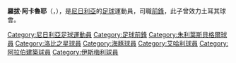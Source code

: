 {{Infobox Football biography
| playername = 阿卡魯耶
| image = 
| fullname = Robert Akaruye
| dateofbirth = {{birth date and age|1981|3|28}}
| cityofbirth =
| countryofbirth = [[尼日利亞|尼日利亞]]
| height = 
| position = [[前鋒_(足球)|前鋒]]
| currentclub  = 
| clubnumber = 
| youthyears = 
| youthclubs = 
| years = 1996<br>1997<br>1998<br>1999-00<br>2001-04<br>2004-05<br>2005-06<br>2006<br>2006<br>2007
| clubs = [[朱利葉斯貝格爾足球俱樂部|朱利葉斯貝格爾]]<br>[[洛比之星足球俱樂部|洛比之星]]<br>[[海豚足球俱樂部|海豚]]<br>[[洛比之星足球俱樂部|洛比之星]]<br>[[艾哈利體育會|艾希利]]<br>[[阿拉伯莫卡伍魯恩足球俱樂部|阿拉伯莫卡伍魯恩]]<br>{{tsl|en|Dhafra||達菲拉}}<br>[[伊斯梅利體育俱樂部|伊斯梅利]]<br>[[布賽廷俱樂部|布賽丁]]<br>{{tsl|en|Sivasspor||施華士邦}}<br />[[布賽廷俱樂部|布賽丁]]<br>[[阿爾阿赫德體育會|阿爾阿赫德]]
| caps(goals) = 
| nationalyears = 2004-06
| nationalteam =  [[尼日利亞國家足球隊|尼日利亞]]
| nationalcaps(goals) = 1 (0)
| pcupdate = [[21_April|21 April]], 2008
| ntupdate = [[20_May|20 May]], 2002
}}

'''羅拔·阿卡魯耶'''（'''{{lang|pl|Robert Akaruye}}'''，{{bd|1981年|3月28日|catIdx=Robert Akaruye}}），是[[尼日利亞|尼日利亞]]的[[足球|足球]]運動員，司職[[前鋒_(足球)|前鋒]]，此子曾效力土耳其球會{{tsl|en|Sivasspor||施華士邦}}。

{{DEFAULTSORT:Akaruye, Robert}}
[[Category:尼日利亞足球運動員|Category:尼日利亞足球運動員]]
[[Category:足球前鋒|Category:足球前鋒]]
[[Category:朱利葉斯貝格爾球員|Category:朱利葉斯貝格爾球員]]
[[Category:洛比之星球員|Category:洛比之星球員]]
[[Category:海豚球員|Category:海豚球員]]
[[Category:艾哈利球員|Category:艾哈利球員]]
[[Category:阿拉伯建築球員|Category:阿拉伯建築球員]]
[[Category:伊斯梅利球員|Category:伊斯梅利球員]]